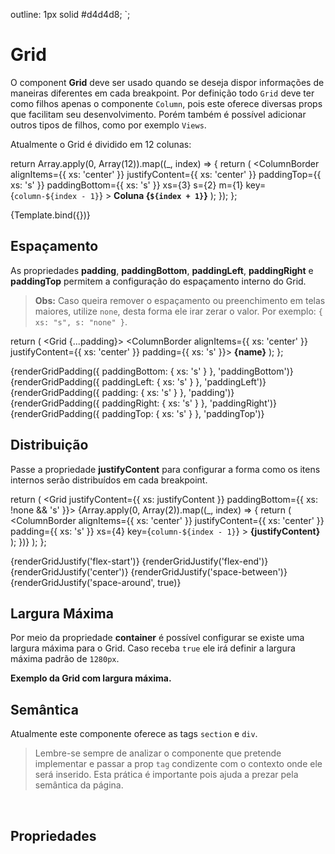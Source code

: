 
<Meta title="Design System/Atoms/Grid" component={Grid} />


  outline: 1px solid #d4d4d8;
`;

# Grid

O component **Grid** deve ser usado quando se deseja dispor informações de maneiras diferentes em cada breakpoint. Por definição todo `Grid` deve ter como filhos apenas o componente `Column`, pois este oferece diversas props que facilitam seu desenvolvimento. Porém também é possível adicionar outros tipos de filhos, como por exemplo `Views`.

Atualmente o Grid é dividido em 12 colunas:

  return Array.apply(0, Array(12)).map((_, index) => {
    return (
      <ColumnBorder
        alignItems={{ xs: 'center' }}
        justifyContent={{ xs: 'center' }}
        paddingTop={{ xs: 's' }}
        paddingBottom={{ xs: 's' }}
        xs={3}
        s={2}
        m={1}
        key={`column-${index - 1}`}
      >
        <b>Coluna {`${index + 1}`}</b>
      </ColumnBorder>
    );
  });
};

<Canvas>
  <Story
    name="Default"
    args={{ tag: 'div', container: false, justifyContent: { xs: 'space-between' }, children: renderDefaultGrid() }}
  >
    {Template.bind({})}
  </Story>
</Canvas>

## Espaçamento

As propriedades **padding**, **paddingBottom**, **paddingLeft**, **paddingRight** e **paddingTop** permitem a configuração do espaçamento interno do Grid.

> **Obs:** Caso queira remover o espaçamento ou preenchimento em telas maiores, utilize `none`, desta forma ele irar zerar o valor. Por exemplo: `{ xs: "s", s: "none" }`.

  return (
    <Grid {...padding}>
      <ColumnBorder alignItems={{ xs: 'center' }} justifyContent={{ xs: 'center' }} padding={{ xs: 's' }}>
        <b>{name}</b>
      </ColumnBorder>
    </Grid>
  );
};

<Story name="Padding">
  <Grid paddingTop={{ xs: 'xs' }} paddingBottom={{ xs: 'l' }}>
    {renderGridPadding({ paddingBottom: { xs: 's' } }, 'paddingBottom')}
    {renderGridPadding({ paddingLeft: { xs: 's' } }, 'paddingLeft')}
    {renderGridPadding({ padding: { xs: 's' } }, 'padding')}
    {renderGridPadding({ paddingRight: { xs: 's' } }, 'paddingRight')}
    {renderGridPadding({ paddingTop: { xs: 's' } }, 'paddingTop')}
  </Grid>
</Story>

## Distribuição

Passe a propriedade **justifyContent** para configurar a forma como os itens internos serão distribuídos em cada breakpoint.

  return (
    <Grid justifyContent={{ xs: justifyContent }} paddingBottom={{ xs: !none && 's' }}>
      {Array.apply(0, Array(2)).map((_, index) => {
        return (
          <ColumnBorder
            alignItems={{ xs: 'center' }}
            justifyContent={{ xs: 'center' }}
            padding={{ xs: 's' }}
            xs={4}
            key={`column-${index - 1}`}
          >
            <b>{justifyContent}</b>
          </ColumnBorder>
        );
      })}
    </Grid>
  );
};

<Story name="JustifyContent">
  <Grid paddingTop={{ xs: 'xs' }} paddingBottom={{ xs: 'l' }}>
    {renderGridJustify('flex-start')}
    {renderGridJustify('flex-end')}
    {renderGridJustify('center')}
    {renderGridJustify('space-between')}
    {renderGridJustify('space-around', true)}
  </Grid>
</Story>

## Largura Máxima

Por meio da propriedade **container** é possível configurar se existe uma largura máxima para o Grid. Caso receba `true` ele irá definir a largura máxima padrão de `1280px`.

<Story name="Container">
  <Grid container={true} paddingTop={{ xs: 'xs' }} paddingBottom={{ xs: 'l' }}>
    <ColumnBorder alignItems={{ xs: 'center' }} justifyContent={{ xs: 'center' }} padding={{ xs: 's' }}>
      <b>Exemplo da Grid com largura máxima.</b>
    </ColumnBorder>
  </Grid>
</Story>

## Semântica

Atualmente este componente oferece as tags `section` e `div`.

> Lembre-se sempre de analizar o componente que pretende implementar e passar a prop `tag` condizente com o contexto onde ele será inserido. Esta prática é importante pois ajuda a prezar pela semântica da página.

<br />

## Propriedades

<ArgsTable story="Default" />
